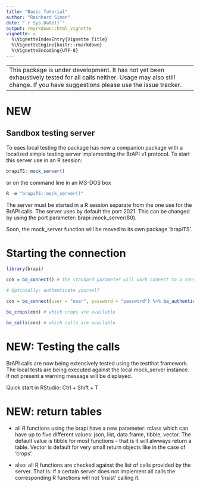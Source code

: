 ```yaml
---
title: "Basic Tutorial"
author: "Reinhard Simon"
date: "`r Sys.Date()`"
output: rmarkdown::html_vignette
vignette: >
  %\VignetteIndexEntry{Vignette Title}
  %\VignetteEngine{knitr::rmarkdown}
  %\VignetteEncoding{UTF-8}
---
```


--------------------------------------------------------------
This package is under development. It has not yet been exhaustively tested for all calls neither. Usage may also still change. If you have suggestions please use the issue tracker.
--------------------------------------------------------------

# NEW

## Sandbox testing server

To eaes local testing the package has now a companion package with a localized simple testing server implementing the BrAPI v1 protocol. To start this server use in an R session:

```r

brapiTS::mock_server()

```

or on the command line in an MS-DOS box

```r

R -e "brapiTS::mock_server()"

```

The server must be started in a R session separate from the one use for the BrAPI calls.
The server uses by default the port 2021. This can be changed by using the port parameter: brapi::mock_server(80).

Soon, the mock_server function will be moved to its own package 'brapiTS'.

# Starting the connection

```r
library(brapi)

con = ba_connect() # the standard parameter will work connect to a running local mock server

# Optionally: authenticate yourself

con = ba_connect(user = "user", password = "password") %>% ba_authenticate()

ba_crops(con) # which crops are available

ba_calls(con) # which calls are available


```


# NEW: Testing the calls

BrAPI calls are now being extensively tested using the testthat framework. The local tests are being executed against the local mock_server instance. If not present a warning message will be displayed.

Quick start in RStudio: Ctrl + Shift + T

# NEW: return tables

- all R functions using the brapi have a new parameter: rclass which can have up to five different values: json, list, data.frame, tibble, vector. The default value is tibble for most functions - that is it will alwways return a table. Vector is default for very small return objects like in the case of 'crops'.

- also: all R functions are checked against the list of calls provided by the server. That is: if a certain server does not implement all calls the corresponding R functions will not 'insist' calling it.








